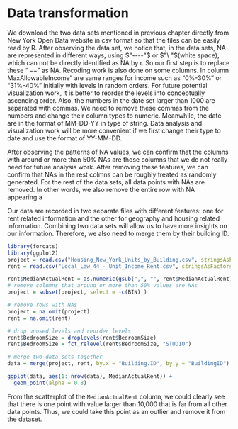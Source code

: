 # Data transformation

We download the two data sets mentioned in previous chapter directly from New York Open Data website in csv format so that the files can be easily read by R. After observing the data set, we notice that, in the data sets, NA are represented in different ways, using $"----"$ or $"\ "$(white space), which can not be directly identified as NA by r. So our first step is to replace these $“--”$ as NA. Recoding work is also done on some columns. In column MaxAllowableIncome” are same ranges for income such as "0%-30%" or "31%-40%" initially with levels in random orders. For future potential visualization work, it is better to reorder the levels into conceptually ascending order. Also, the numbers in the date set larger than 1000 are separated with commas. We need to remove these commas from the numbers and change their column types to numeric. Meanwhile, the date are in the format of MM-DD-YY in type of string. Data analysis and visualization work will be more convenient if we first change their type to date and use the format of YY-MM-DD.

After observing the patterns of NA values, we can confirm that the columns with around or more than 50% NAs are those columns that we do not really need for future analysis work. After removing these features, we can confirm that NAs in the rest colmns can be roughly treated as randomly generated. For the rest of the data sets, all data points with NAs are removed. In other words, we also remove the entire row with NA appearing.a

Our data are recorded in two separate files with different features: one for rent related information and the other for geography and housing related information. Combining two data sets will allow us to have more insights on our information. Therefore, we also need to merge them by their building ID.

```r
library(forcats)
library(ggplot2)
project = read.csv("Housing_New_York_Units_by_Building.csv", stringsAsFactors = T, na.strings=c("----", "", "NA"))
rent = read.csv("Local_Law_44_-_Unit_Income_Rent.csv", stringsAsFactors = T, na.strings=c("", "NA"))

rent$MedianActualRent = as.numeric(gsub(",", "", rent$MedianActualRent))
# remove columns that around or more than 50% values are NAs
project = subset(project, select = -c(BIN) )

# remove rows with NAs
project = na.omit(project)
rent = na.omit(rent)

# drop unused levels and reorder levels
rent$BedroomSize = droplevels(rent$BedroomSize)
rent$BedroomSize = fct_relevel(rent$BedroomSize, "STUDIO")

# merge two data sets together
data = merge(project, rent, by.x = "Building.ID", by.y = "BuildingID")

ggplot(data, aes(1: nrow(data), MedianActualRent)) +
  geom_point(alpha = 0.8)
```

From the scatterplot of the `MedianActualRent` column, we could clearly see that there is one point with value larger than 10,000 that is far from all other data points. Thus, we could take this point as an outlier and remove it from the dataset.
